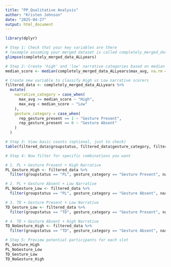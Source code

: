 ```yaml
---
title: "PP_Qualitative Analysis"
author: "Kristen Johnson"
date: "2025-04-27"
output: html_document
---
```


```r
library(dplyr)

# Step 1: Check that your key variables are there
# (example assuming your merged dataset is called completely_merged_data_ALLyears)
glimpse(completely_merged_data_ALLyears)

# Step 2: Create 'high' and 'low' narrative categories based on median split
median_score <- median(completely_merged_data_ALLyears$max_avg, na.rm = TRUE)

# Create new variable to classify High vs Low narrative scorers
filtered_data <- completely_merged_data_ALLyears %>%
  mutate(
    narrative_category = case_when(
      max_avg >= median_score ~ "High",
      max_avg < median_score ~ "Low"
    ),
    gesture_category = case_when(
      rep_gesture_present == 1 ~ "Gesture Present",
      rep_gesture_present == 0 ~ "Gesture Absent"
    )
  )

# Step 3: View basic counts (optional, just to check)
table(filtered_data$groupstatus, filtered_data$gesture_category, filtered_data$narrative_category)

# Step 4: Now filter for specific combinations you want

# 1. PL + Gesture Present + High Narrative
PL_Gesture_High <- filtered_data %>%
  filter(groupstatus == "PL", gesture_category == "Gesture Present", narrative_category == "High")

# 2. PL + Gesture Absent + Low Narrative
PL_NoGesture_Low <- filtered_data %>%
  filter(groupstatus == "PL", gesture_category == "Gesture Absent", narrative_category == "Low")

# 3. TD + Gesture Present + Low Narrative
TD_Gesture_Low <- filtered_data %>%
  filter(groupstatus == "TD", gesture_category == "Gesture Present", narrative_category == "Low")

# 4. TD + Gesture Absent + High Narrative
TD_NoGesture_High <- filtered_data %>%
  filter(groupstatus == "TD", gesture_category == "Gesture Absent", narrative_category == "High")

# Step 5: Preview potential participants for each slot
PL_Gesture_High
PL_NoGesture_Low
TD_Gesture_Low
TD_NoGesture_High
```